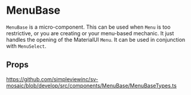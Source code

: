 
<Meta title="Components/MenuBase/Readme"/>

# MenuBase

`MenuBase` is a micro-component. This can be used when `Menu` is too restrictive, or you are creating or your menu-based mechanic. It just handles the opening of the MaterialUI `Menu`. It can be used in conjunction with `MenuSelect`.

## Props

https://github.com/simpleviewinc/sv-mosaic/blob/develop/src/components/MenuBase/MenuBaseTypes.ts
